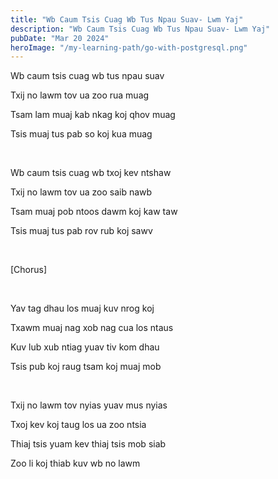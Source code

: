```yaml
---
title: "Wb Caum Tsis Cuag Wb Tus Npau Suav- Lwm Yaj"
description: "Wb Caum Tsis Cuag Wb Tus Npau Suav- Lwm Yaj"
pubDate: "Mar 20 2024"
heroImage: "/my-learning-path/go-with-postgresql.png"
---
```


Wb caum tsis cuag wb tus npau suav

Txij no lawm tov ua zoo rua muag

Tsam lam muaj kab nkag koj qhov muag

Tsis muaj tus pab so koj kua muag

<br />

Wb caum tsis cuag wb txoj kev ntshaw

Txij no lawm tov ua zoo saib nawb

Tsam muaj pob ntoos dawm koj kaw taw

Tsis muaj tus pab rov rub koj sawv

<br />

[Chorus]

<br />

Yav tag dhau los muaj kuv nrog koj

Txawm muaj nag xob nag cua los ntaus

Kuv lub xub ntiag yuav tiv kom dhau

Tsis pub koj raug tsam koj muaj mob

<br />

Txij no lawm tov nyias yuav mus nyias

Txoj kev koj taug los ua zoo ntsia

Thiaj tsis yuam kev thiaj tsis mob siab

Zoo li koj thiab kuv wb no lawm

